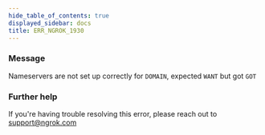 ```yaml
---
hide_table_of_contents: true
displayed_sidebar: docs
title: ERR_NGROK_1930
---
```


### Message

Nameservers are not set up correctly for `DOMAIN`, expected `WANT` but got `GOT`

### Further help

If you're having trouble resolving this error, please reach out to [support@ngrok.com](mailto:support@ngrok.com?subject=Help%20with%20ERR_NGROK_1930)

